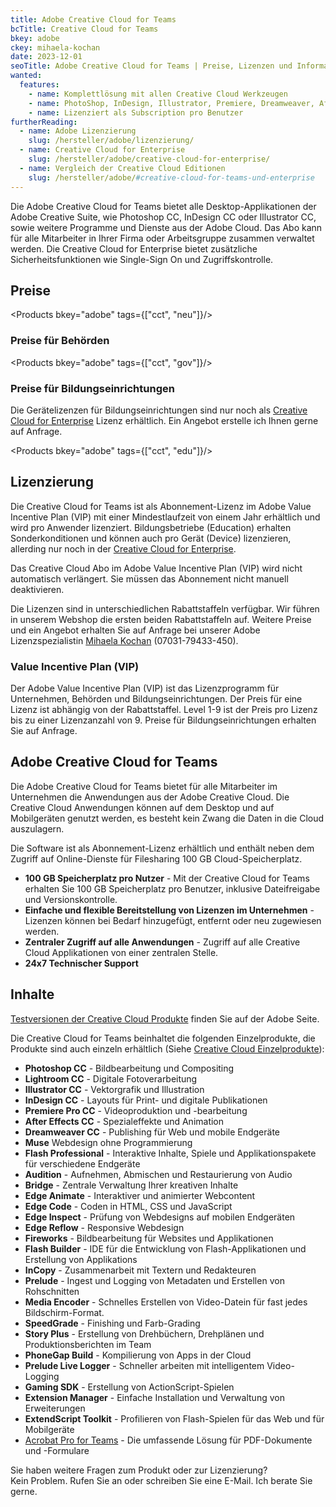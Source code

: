 ```yaml
---
title: Adobe Creative Cloud for Teams
bcTitle: Creative Cloud for Teams
bkey: adobe
ckey: mihaela-kochan
date: 2023-12-01
seoTitle: Adobe Creative Cloud for Teams | Preise, Lizenzen und Informationen
wanted:
  features:
    - name: Komplettlösung mit allen Creative Cloud Werkzeugen
    - name: PhotoShop, InDesign, Illustrator, Premiere, Dreamweaver, AfterEffects und viele weitere
    - name: Lizenziert als Subscription pro Benutzer
furtherReading:
  - name: Adobe Lizenzierung
    slug: /hersteller/adobe/lizenzierung/
  - name: Creative Cloud for Enterprise
    slug: /hersteller/adobe/creative-cloud-for-enterprise/
  - name: Vergleich der Creative Cloud Editionen
    slug: /hersteller/adobe/#creative-cloud-for-teams-und-enterprise
---
```




<Intro>

Die Adobe Creative Cloud for Teams bietet alle Desktop-Applikationen der Adobe Creative Suite, wie Photoshop CC, InDesign CC oder Illustrator CC, sowie weitere Programme und Dienste aus der Adobe Cloud. Das Abo kann für alle Mitarbeiter in Ihrer Firma oder Arbeitsgruppe zusammen verwaltet werden.
Die Creative Cloud for Enterprise bietet zusätzliche Sicherheitsfunktionen wie Single-Sign On und Zugriffskontrolle.


</Intro>

<TOC />



## Preise

<Products bkey="adobe" tags={["cct", "neu"]}/>


### Preise für Behörden

<Products bkey="adobe" tags={["cct", "gov"]}/>


### Preise für Bildungseinrichtungen

<Info>

  Die Gerätelizenzen für Bildungseinrichtungen sind nur noch als [Creative Cloud for Enterprise](/hersteller/adobe/creative-cloud-for-enterprise/) Lizenz erhältlich. Ein Angebot erstelle ich Ihnen gerne auf Anfrage.

</Info>


<Products bkey="adobe" tags={["cct", "edu"]}/>



## Lizenzierung

Die Creative Cloud for Teams ist als Abonnement-Lizenz im Adobe Value Incentive Plan (VIP) mit einer Mindestlaufzeit von einem Jahr erhältlich und wird pro Anwender lizenziert. Bildungsbetriebe (Education) erhalten Sonderkonditionen und können auch pro Gerät (Device) lizenzieren, allerding nur noch in der [Creative Cloud for Enterprise](/hersteller/adobe/creative-cloud-for-enterprise/).

Das Creative Cloud Abo im Adobe Value Incentive Plan (VIP) wird nicht automatisch verlängert. Sie müssen das Abonnement nicht manuell deaktivieren.

Die Lizenzen sind in unterschiedlichen Rabattstaffeln verfügbar. Wir führen in unserem Webshop die ersten beiden Rabattstaffeln auf. Weitere Preise und ein Angebot erhalten Sie auf Anfrage bei unserer Adobe Lizenzspezialistin [Mihaela Kochan](mailto:mihaela.kochan@software-express.de/) (07031-79433-450).


### Value Incentive Plan (VIP)

Der Adobe Value Incentive Plan (VIP) ist das Lizenzprogramm für Unternehmen, Behörden und Bildungseinrichtungen. Der Preis für eine Lizenz ist abhängig von der Rabattstaffel. Level 1-9 ist der Preis pro Lizenz bis zu einer Lizenzanzahl von 9. Preise für Bildungseinrichtungen erhalten Sie auf Anfrage.



## Adobe Creative Cloud for Teams

Die Adobe Creative Cloud for Teams bietet für alle Mitarbeiter im Unternehmen die Anwendungen aus der Adobe Creative Cloud. Die Creative Cloud Anwendungen können auf dem Desktop und auf Mobilgeräten genutzt werden, es besteht kein Zwang die Daten in die Cloud auszulagern.

Die Software ist als Abonnement-Lizenz erhältlich und enthält neben dem Zugriff auf Online-Dienste für Filesharing 100 GB Cloud-Speicherplatz.

<ArrowList>

- **100 GB Speicherplatz pro Nutzer** - Mit der Creative Cloud for Teams erhalten Sie 100 GB Speicherplatz pro Benutzer, inklusive Dateifreigabe und Versionskontrolle.
- **Einfache und flexible Bereitstellung von Lizenzen im Unternehmen** - Lizenzen können bei Bedarf hinzugefügt, entfernt oder neu zugewiesen werden.
- **Zentraler Zugriff auf alle Anwendungen** - Zugriff auf alle Creative Cloud Applikationen von einer zentralen Stelle.
- **24x7 Technischer Support**

</ArrowList>


## Inhalte

[Testversionen der Creative Cloud Produkte](https://www.adobe.com/de/products/catalog.html) finden Sie auf der Adobe Seite.

 Die Creative Cloud for Teams beinhaltet die folgenden Einzelprodukte, die Produkte sind auch einzeln erhältlich (Siehe [Creative Cloud Einzelprodukte](/hersteller/adobe/creative-cloud-einzelprodukte/)):

<ArrowList>

 - **Photoshop CC** - Bildbearbeitung und Compositing
 - **Lightroom CC** - Digitale Fotoverarbeitung
 - **Illustrator CC** - Vektorgrafik und Illustration
 - **InDesign CC** - Layouts für Print- und digitale Publikationen
 - **Premiere Pro CC** - Videoproduktion und -bearbeitung
 - **After Effects CC** - Spezialeffekte und Animation
 - **Dreamweaver CC** - Publishing für Web und mobile Endgeräte
 - **Muse** Webdesign ohne Programmierung
 - **Flash Professional** - Interaktive Inhalte, Spiele und Applikationspakete für verschiedene Endgeräte
 - **Audition** - Aufnehmen, Abmischen und Restaurierung von Audio
 - **Bridge** - Zentrale Verwaltung Ihrer kreativen Inhalte
 - **Edge Animate** - Interaktiver und animierter Webcontent
 - **Edge Code** - Coden in HTML, CSS und JavaScript
 - **Edge Inspect** - Prüfung von Webdesigns auf mobilen Endgeräten
 - **Edge Reflow** - Responsive Webdesign
 - **Fireworks** - Bildbearbeitung für Websites und Applikationen
 - **Flash Builder** - IDE für die Entwicklung von Flash-Applikationen und Erstellung von Applikations
 - **InCopy** - Zusammenarbeit mit Textern und Redakteuren
 - **Prelude** - Ingest und Logging von Metadaten und Erstellen von Rohschnitten
 - **Media Encoder** - Schnelles Erstellen von Video-Datein für fast jedes Bildschirm-Format.
 - **SpeedGrade** - Finishing und Farb-Grading
 - **Story Plus** - Erstellung von Drehbüchern, Drehplänen und Produktionsberichten im Team
 - **PhoneGap Build** - Kompilierung von Apps in der Cloud
 - **Prelude Live Logger** - Schneller arbeiten mit intelligentem Video-Logging
 - **Gaming SDK** - Erstellung von ActionScript-Spielen
 - **Extension Manager** - Einfache Installation und Verwaltung von Erweiterungen
 - **ExtendScript Toolkit** - Profilieren von Flash-Spielen für das Web und für Mobilgeräte
 - [Acrobat Pro for Teams](/hersteller/adobe/acrobat/pro-for-teams/) - Die umfassende Lösung für PDF-Dokumente und -Formulare

</ArrowList>


<GetInTouch theme="light">

Sie haben weitere Fragen zum Produkt oder zur Lizenzierung?<br />
Kein Problem. Rufen Sie an oder schreiben Sie eine E-Mail. Ich berate Sie gerne.

</GetInTouch>
